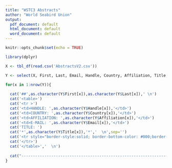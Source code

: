 ```yaml
---
title: "WSTC3 Abstracts"
author: "World Seabird Union"
output:
  pdf_document: default
  html_document: default
  word_document: default
---
```


```r
knitr::opts_chunk$set(echo = TRUE)

library(dplyr)

X <- tbl_df(read.csv('AbstractsV2.csv'))

Y <- select(X, First, Last, Email, Handle, Country, Affiliation, Title, Abstract)

```

```r


for(x in 1:nrow(Y)){
  
  cat('##',as.character(Y$First[x]),as.character(Y$Last[x]),' \n')
  cat('<table>')
  cat('<tr >')
  cat('<td>HANDLE: ',as.character(Y$Handle[x]),'</td>')
  cat('<td>COUNTRY: ',as.character(Y$Country[x]),'</td>')
  cat('<td>AFFILIATION: ',as.character(Y$Affiliation[x]),'</td>')
  cat('<td>E-MAIL: ',as.character(Y$Email[x]),'</td>')
  cat('TITLE: ')
  cat('*',as.character(Y$Title[x]),'*','  \n',sep='')
  cat('<tr style="border-style:solid; border-bottom-color: #000;border-top-color: #fff; border-left-color:#fff;border-right-color:#ffff; border-width: 1px;" ><td style="padding-bottom:20px;" colspan=5>ABSTRACT: ',as.character(Y$Abstract[x]),'</td></tr>')
  cat('</tr>')
  cat('</table>','  \n')
  
  cat("----------------------------------------------------------------------------------   \n")
}



```